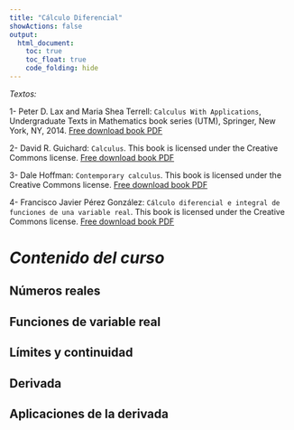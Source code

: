 ```yaml
---
title: "Cálculo Diferencial"
showActions: false
output:
  html_document:
    toc: true
    toc_float: true
    code_folding: hide
---
```

<script src="//yihui.org/js/math-code.js"></script>
<!-- Just one possible MathJax CDN below. You may use others. -->
<script async
  src="//mathjax.rstudio.com/latest/MathJax.js?config=TeX-MML-AM_CHTML">
</script>

*Textos:*

1- Peter D. Lax and Maria Shea Terrell: `Calculus With Applications`, Undergraduate Texts in Mathematics book series (UTM), Springer, New York, NY, 2014.
[Free download book PDF](https://link.springer.com/book/10.1007%2F978-1-4614-7946-8)

2- David R. Guichard: `Calculus`. This book is licensed under the Creative Commons license. [Free download book PDF](https://www.whitman.edu/mathematics/california_calculus/calculus.pdf)

3- Dale Hoffman: `Contemporary calculus`. This book is licensed under the Creative Commons license. [Free download book PDF](http://www.contemporarycalculus.com/cc/hoffman_calculus_ch0_to_ch3.pdf)

4- Francisco Javier Pérez González: `Cálculo diferencial e integral de funciones de una variable real`. This book is licensed under the Creative Commons license. [Free download book PDF](https://www.ugr.es/~fjperez/textos/calculo_diferencial_integral_func_una_var.pdf)

# *Contenido del curso*
## Números reales
## Funciones de variable real
## Límites y continuidad
## Derivada
## Aplicaciones de la derivada



